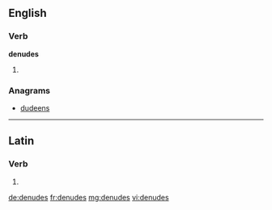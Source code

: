 ==English==

===Verb===
'''denudes'''

# {{third-person singular of|[[denude]]}}

===Anagrams===
* [[dudeens#English|dudeens]]

----

==Latin==

===Verb===
{{la-verb-form|dēnūdēs}}

# {{conjugation of|denudo|dēnūdō|2|s|pres|act|sub|lang=la}}
{{count page|[[Wiktionary:Page count]]}}

[[de:denudes]]
[[fr:denudes]]
[[mg:denudes]]
[[vi:denudes]]